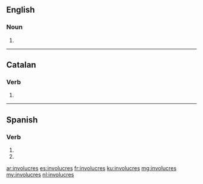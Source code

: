 ==English==

===Noun===
{{head|en|noun plural form}}

# {{plural of|involucre|lang=en}}

----

==Catalan==

===Verb===
{{head|ca|verb form}}

# {{ca-verb form of|p=2|n=sg|t=pres|m=ind|involucrar}}

----

==Spanish==

===Verb===
{{es-verb-form}}

# {{es-verb form of|ending=ar|mood=imperative|sense=negative|pers=2|formal=no|number=singular|involucrar}}
# {{es-verb form of|ending=ar|mood=subjunctive|tense=present|pers=2|formal=no|number=singular|involucrar}}

[[ar:involucres]]
[[es:involucres]]
[[fr:involucres]]
[[ku:involucres]]
[[mg:involucres]]
[[my:involucres]]
[[nl:involucres]]